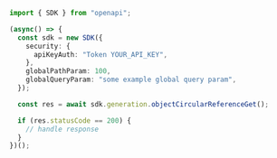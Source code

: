```typescript showLineNumbers copy filename="Object Circular Reference Get usage example"
import { SDK } from "openapi";

(async() => {
  const sdk = new SDK({
    security: {
      apiKeyAuth: "Token YOUR_API_KEY",
    },
    globalPathParam: 100,
    globalQueryParam: "some example global query param",
  });

  const res = await sdk.generation.objectCircularReferenceGet();

  if (res.statusCode == 200) {
    // handle response
  }
})();
```

